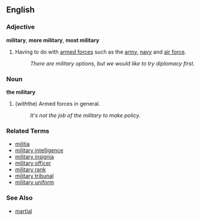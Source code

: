 ==English==

===Adjective===
'''military''', '''more military''', '''most military'''
# Having to do with [[armed forces]] such as the [[army]], [[navy]] and [[air force]].
#: ''There are military options, but we would like to try diplomacy first.''

===Noun===
'''the military'''

# (''with ''the) Armed forces in general.
#: ''It's not the job of the military to make policy.''

===Related Terms===
*[[militia]]
*[[military intelligence]]
*[[military insignia]]
*[[military officer]]
*[[military rank]]
*[[military tribunal]]
*[[military uniform]]

===See Also===
*[[martial]]
